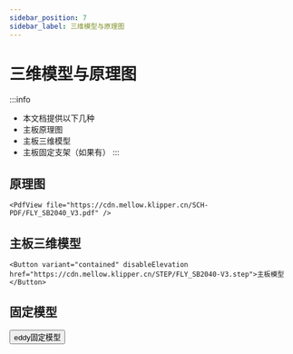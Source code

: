 ```yaml
---
sidebar_position: 7
sidebar_label: 三维模型与原理图
---
```




# 三维模型与原理图


:::info
* 本文档提供以下几种
* 主板原理图
* 主板三维模型
* 主板固定支架（如果有）
:::

## 原理图

    <PdfView file="https://cdn.mellow.klipper.cn/SCH-PDF/FLY_SB2040_V3.pdf" />


## 主板三维模型

    <Button variant="contained" disableElevation href="https://cdn.mellow.klipper.cn/STEP/FLY_SB2040-V3.step">主板模型</Button>

## 固定模型
  <Button variant="contained" disableElevation href="https://github.com/xishangyue/Model-library/tree/578a99735b61c3ac7451ba36395f667783d5d09a/eddy">eddy固定模型</Button>

